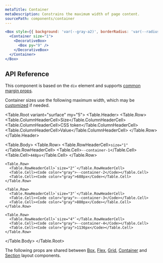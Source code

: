 ```yaml
---
metaTitle: Container
metaDescription: Constrains the maximum width of page content.
sourcePath: components/container
---
```


```jsx live=true
<Box style={{ background: 'var(--gray-a2)', borderRadius: 'var(--radius-3)' }}>
  <Container size="1">
    <DecorativeBox>
      <Box py="9" />
    </DecorativeBox>
  </Container>
</Box>
```

## API Reference

This component is based on the `div` element and supports [common margin props](/themes/docs/theme/layout#margin-props).

<ThemesPropsTable name="container" />

Container sizes use the following maximum width, which may be [customized](/themes/docs/theme/token-reference#modifying-tokens) if needed.

<Table.Root variant="surface" my="5">
  <Table.Header>
    <Table.Row>
      <Table.ColumnHeaderCell>Size</Table.ColumnHeaderCell>
      <Table.ColumnHeaderCell>CSS token</Table.ColumnHeaderCell>
      <Table.ColumnHeaderCell>Value</Table.ColumnHeaderCell>
    </Table.Row>
  </Table.Header>

  <Table.Body>
    <Table.Row>
      <Table.RowHeaderCell>`size="1"`</Table.RowHeaderCell>
      <Table.Cell><Code color="gray">--container-1</Code></Table.Cell>
      <Table.Cell><Code color="gray">448px</Code></Table.Cell>
    </Table.Row>

    <Table.Row>
      <Table.RowHeaderCell>`size="2"`</Table.RowHeaderCell>
      <Table.Cell><Code color="gray">--container-2</Code></Table.Cell>
      <Table.Cell><Code color="gray">688px</Code></Table.Cell>
    </Table.Row>

    <Table.Row>
      <Table.RowHeaderCell>`size="3"`</Table.RowHeaderCell>
      <Table.Cell><Code color="gray">--container-3</Code></Table.Cell>
      <Table.Cell><Code color="gray">880px</Code></Table.Cell>
    </Table.Row>

    <Table.Row>
      <Table.RowHeaderCell>`size="4"`</Table.RowHeaderCell>
      <Table.Cell><Code color="gray">--container-4</Code></Table.Cell>
      <Table.Cell><Code color="gray">1136px</Code></Table.Cell>
    </Table.Row>

  </Table.Body>
</Table.Root>

The following props are shared between [Box](./box), [Flex](./flex), [Grid](./grid), [Container](./container) and [Section](./section) layout components.

<ThemesPropsTable name="layout" />
